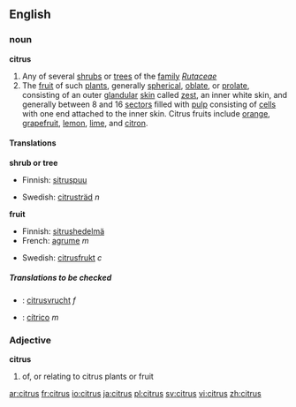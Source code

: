 ==English==
===noun===
'''citrus'''
{{wikipedia}}
#Any of several [[shrub]]s or [[tree]]s of the [[family]] ''[[Rutaceae]]''
#The [[fruit]] of such [[plant]]s, generally [[spherical]], [[oblate]], or [[prolate]], consisting of an outer [[glandular]] [[skin]] called [[zest]], an inner white skin, and generally between 8 and 16 [[sector]]s filled with [[pulp]] consisting of [[cell]]s with one end attached to the inner skin. Citrus fruits include [[orange]], [[grapefruit]], [[lemon]], [[lime]], and [[citron]].

====Translations====
'''shrub or tree'''
{{top}}
*Finnish: [[sitruspuu]]
{{mid}}
*Swedish: [[citrusträd]] ''n''
{{bottom}}

'''fruit'''
{{top}}
*Finnish: [[sitrushedelmä]]
*French: [[agrume]] ''m''
{{mid}}
*Swedish: [[citrusfrukt]] ''c''
{{bottom}}

=====Translations to be checked=====
<!--Remove this section once all of the translations below have been moved into the tables above.-->
{{checktrans}}
*{{ttbc|Dutch}}: [[citrusvrucht]] ''f''
*{{ttbc|Spanish}}: [[cítrico]] ''m''

===Adjective===
'''citrus'''

#of, or relating to citrus plants or fruit

[[ar:citrus]]
[[fr:citrus]]
[[io:citrus]]
[[ja:citrus]]
[[pl:citrus]]
[[sv:citrus]]
[[vi:citrus]]
[[zh:citrus]]
